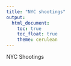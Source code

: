 ```yaml
---
title: "NYC shootings"
output: 
  html_document:
    toc: true
    toc_float: true
    theme: cerulean
---
```


NYC Shootings
